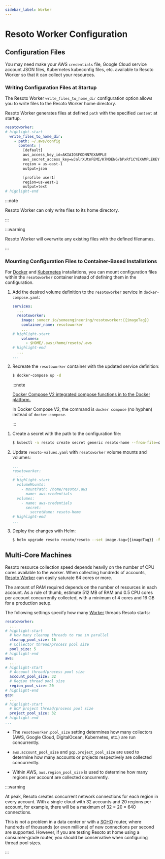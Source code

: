 ```yaml
---
sidebar_label: Worker
---
```


# Resoto Worker Configuration

## Configuration Files

You may need make your AWS `credentials` file, Google Cloud service account JSON files, Kubernetes kubeconfig files, etc. available to Resoto Worker so that it can collect your resources.

### Writing Configuration Files at Startup

The Resoto Worker `write_files_to_home_dir` configuration option allows you to write files to the Resoto Worker home directory.

Resoto Worker generates files at defined `path` with the specified `content` at startup.

```yaml title="Resoto Worker configuration"
resotoworker:
# highlight-start
  write_files_to_home_dir:
    - path: ~/.aws/config
      content: |
        [default]
        aws_access_key_id=AKIAIOSFODNN7EXAMPLE
        aws_secret_access_key=wJalrXUtnFEMI/K7MDENG/bPxRfiCYEXAMPLEKEY
        region = us-east-1
        output=json

        [profile user1]
        region=us-west-1
        output=text
# highlight-end
```

:::note

Resoto Worker can only write files to its home directory.

:::

:::warning

Resoto Worker will overwrite any existing files with the defined filenames.

:::

### Mounting Configuration Files to Container-Based Installations

For [Docker](../../getting-started/install-resoto/index.mdx) and [Kubernetes](../../getting-started/install-resoto/kubernetes.mdx) installations, you can mount configuration files within the `resotoworker` container instead of defining them in the configuration.

<Tabs groupId="install-method" querystring>
<TabItem value="docker" label="Docker">

1. Add the desired volume definition to the `resotoworker` service in `docker-compose.yaml`:

   ```yaml title="docker-compose.yaml"
   services:
     ...
     resotoworker:
       image: somecr.io/someengineering/resotoworker:{{imageTag}}
       container_name: resotoworker
       ...
   # highlight-start
       volumes:
         - $HOME/.aws:/home/resoto/.aws
   # highlight-end
     ...
   ...
   ```

2. Recreate the `resotoworker` container with the updated service definition:

   ```bash
   $ docker-compose up -d
   ```

   :::note

   [Docker Compose V2 integrated compose functions in to the Docker platform.](https://docs.docker.com/compose/#compose-v2-and-the-new-docker-compose-command)

   In Docker Compose V2, the command is `docker compose` (no hyphen) instead of `docker-compose`.

   :::

</TabItem>
<TabItem value="kubernetes" label="Kubernetes">

1. Create a secret with the path to the configuration file:

   ```bash
   $ kubectl -n resoto create secret generic resoto-home --from-file=credentials=$HOME/.aws/credentials
   ```

2. Update `resoto-values.yaml` with `resotoworker` volume mounts and volumes:

   ```yaml title="resoto-values.yaml"
   ...
   resotoworker:
     ...
   # highlight-start
     volumeMounts:
       - mountPath: /home/resoto/.aws
         name: aws-credentials
     volumes:
       - name: aws-credentials
         secret:
           secretName: resoto-home
   # highlight-end
   ...
   ```

3. Deploy the changes with Helm:

   ```bash
   $ helm upgrade resoto resoto/resoto --set image.tag={{imageTag}} -f resoto-values.yaml
   ```

</TabItem>
</Tabs>

## Multi-Core Machines

Resoto resource collection speed depends heavily on the number of CPU cores available to the worker. When collecting hundreds of accounts, [Resoto Worker](../components/worker.mdx) can easily saturate 64 cores or more.

The amount of RAM required depends on the number of resources in each account. As a rule of thumb, estimate 512 MB of RAM and 0.5 CPU cores per account concurrently collected, with a minimum of 4 cores and 16 GB for a production setup.

The following settings specify how many [Worker](../components/worker.mdx) threads Resoto starts:

```yaml
resotoworker:
  ...
# highlight-start
  # How many cleanup threads to run in parallel
  cleanup_pool_size: 16
  # Collector thread/process pool size
  pool_size: 5
# highlight-end
aws:
  ...
# highlight-start
  # Account thread/process pool size
  account_pool_size: 32
  # Region thread pool size
  region_pool_size: 20
# highlight-end
gcp:
  ...
# highlight-start
  # GCP project thread/process pool size
  project_pool_size: 32
# highlight-end
...
```

- The `resotoworker.pool_size` setting determines how many collectors (AWS, Google Cloud, DigitalOcean, Kubernetes, etc.) are run concurrently.

- `aws.account_pool_size` and `gcp.project_pool_size` are used to determine how many accounts or projects respectively are collected concurrently.

- Within AWS, `aws.region_pool_size` is used to determine how many regions per account are collected concurrently.

:::warning

At peak, Resoto creates concurrent network connections for each region in every account. With a single cloud with 32 accounts and 20 regions per account, for example, there will be a maximum of 32 × 20 = 640 connections.

This is not a problem in a data center or with a <abbr title="small office / home office">SOHO</abbr> router, where hundreds of thousands (or even millions) of new connections per second are supported. However, if you are testing Resoto at home using a consumer-grade router, you should be conservative when configuring thread pool sizes.

:::
